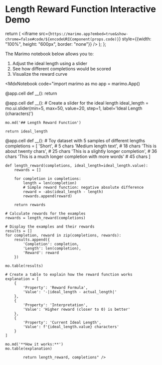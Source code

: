 # Length Reward Function Interactive Demo

  return (
    <iframe 
      src={`https://marimo.app?embed=true&show-chrome=false#code/${encodeURIComponent(props.code)}`}
      style={{width: "100%", height: "600px", border: "none"}}
    />
  );
};

The Marimo notebook below allows you to:
1. Adjust the ideal length using a slider
2. See how different completions would be scored
3. Visualize the reward curve

<MdxNotebook code="import marimo as mo
app = marimo.App()

@app.cell
def __():
    return

@app.cell
def __():
    # Create a slider for the ideal length
    ideal_length = mo.ui.slider(min=5, max=50, value=20, step=1, label='Ideal Length (characters)')
    
    mo.md('## Length Reward Function')
    
    return ideal_length

@app.cell
def __():
    # Toy dataset with 5 samples of different lengths
    completions = [
        'Short',                                  # 5 chars
        'Medium length text',                     # 18 chars
        'This is about twenty chars',             # 25 chars
        'This is a slightly longer completion',   # 36 chars
        'This is a much longer completion with more words'  # 45 chars
    ]
    
    def length_reward(completions, ideal_length=ideal_length.value):
        rewards = []
        
        for completion in completions:
            length = len(completion)
            # Simple reward function: negative absolute difference
            reward = -abs(ideal_length - length)
            rewards.append(reward)
            
        return rewards
    
    # Calculate rewards for the examples
    rewards = length_reward(completions)
    
    # Display the examples and their rewards
    results = []
    for completion, reward in zip(completions, rewards):
        results.append({
            'Completion': completion,
            'Length': len(completion),
            'Reward': reward
        })
    
    mo.table(results)
    
    # Create a table to explain how the reward function works
    explanation = [
        {
            'Property': 'Reward Formula', 
            'Value': '-|ideal_length - actual_length|'
        },
        {
            'Property': 'Interpretation', 
            'Value': 'Higher reward (closer to 0) is better'
        },
        {
            'Property': 'Current Ideal Length', 
            'Value': f'{ideal_length.value} characters'
        }
    ]
    
    mo.md('**How it works:**')
    mo.table(explanation)
    
            return length_reward, completions" /> 